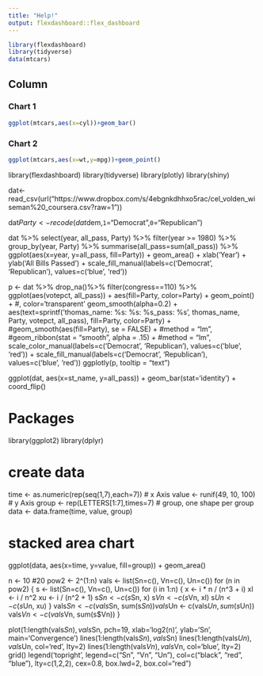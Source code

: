 ```yaml
---
title: "Help!"
output: flexdashboard::flex_dashboard
---
```

    
```r
library(flexdashboard)
library(tidyverse)
data(mtcars)
```    
    
Column {.tabset}
-------------------------------------
   
### Chart 1

```r
ggplot(mtcars,aes(x=cyl))+geom_bar()
```   
 
### Chart 2
    
```r
ggplot(mtcars,aes(x=wt,y=mpg))+geom_point()
```


library(flexdashboard)
library(tidyverse)
library(plotly)
library(shiny)

dat<-read_csv(url("https://www.dropbox.com/s/4ebgnkdhhxo5rac/cel_volden_wiseman%20_coursera.csv?raw=1"))

dat$Party<-recode(dat$dem,`1`="Democrat",`0`="Republican")

dat %>% select(year, all_pass, Party) %>% filter(year >= 1980) %>% group_by(year, Party) %>% summarise(all_pass=sum(all_pass)) %>% 
    ggplot(aes(x=year, y=all_pass, fill=Party)) + geom_area() + 
    xlab('Year') +
    ylab('All Bills Passed') +
    scale_fill_manual(labels=c('Democrat', 'Republican'), values=c('blue', 'red'))

p <- dat %>%
  drop_na()%>%
  filter(congress==110) %>%
  ggplot(aes(votepct, all_pass)) + aes(fill=Party, color=Party) +
    geom_point() +
    #, color='transparent'
    geom_smooth(alpha=0.2) + aes(text=sprintf('thomas_name: %s\nParty: %s\nvotepct: %s\nall_pass: %s', thomas_name, Party, votepct, all_pass), 
                fill=Party, color=Party) + 
    #geom_smooth(aes(fill=Party), se = FALSE) + #method = "lm", 
    #geom_ribbon(stat = "smooth", alpha = .15) + #method = "lm", 
    scale_color_manual(labels=c('Democrat', 'Republican'), values=c('blue', 'red')) +
    scale_fill_manual(labels=c('Democrat', 'Republican'), values=c('blue', 'red'))
ggplotly(p, tooltip = "text")

ggplot(dat, aes(x=st_name, y=all_pass)) +
  geom_bar(stat='identity') +
  coord_flip()
    
# Packages
library(ggplot2)
library(dplyr)
 
# create data
time <- as.numeric(rep(seq(1,7),each=7))  # x Axis
value <- runif(49, 10, 100)               # y Axis
group <- rep(LETTERS[1:7],times=7)        # group, one shape per group
data <- data.frame(time, value, group)

# stacked area chart
ggplot(data, aes(x=time, y=value, fill=group)) + 
    geom_area()

n <- 10 #20
pow2 <- 2^(1:n)
vals <- list(Sn=c(), Vn=c(), Un=c())
for (n in pow2) {
  s <- list(Sn=c(), Vn=c(), Un=c())
  for (i in 1:n) {
    x <- i * n / (n^3 + i)
    xl <- i / n^2
    xu <- i / (n^2 + 1)
    s$Sn <- c(s$Sn, x)
    s$Vn <- c(s$Vn, xl)
    s$Un <- c(s$Un, xu)
  }
  vals$Sn <- c(vals$Sn, sum(s$Sn))
  vals$Un <- c(vals$Un, sum(s$Un))
  vals$Vn <- c(vals$Vn, sum(s$Vn))
}

plot(1:length(vals$Sn), vals$Sn, pch=19, xlab='log2(n)', ylab='Sn', main='Convergence')
lines(1:length(vals$Sn), vals$Sn)
lines(1:length(vals$Un), vals$Un, col='red', lty=2)
lines(1:length(vals$Vn), vals$Vn, col='blue', lty=2)
grid()
legend('topright', legend=c("Sn", "Vn", "Un"), col=c("black", "red", "blue"), lty=c(1,2,2), cex=0.8, box.lwd=2, box.col="red")